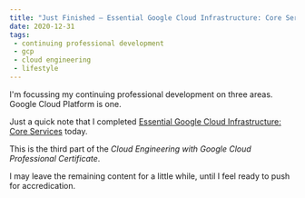 ```yaml
---
title: "Just Finished – Essential Google Cloud Infrastructure: Core Services"
date: 2020-12-31
tags:
 - continuing professional development
 - gcp
 - cloud engineering
 - lifestyle
---
```



I'm focussing my continuing professional development on three areas. <GCP>Google Cloud Platform</GCP> is one.

Just a quick note that I
completed [Essential Google Cloud Infrastructure: Core Services](https://www.coursera.org/account/accomplishments/verify/HTZNEQJVNTBN) today.

This is the third part of the *Cloud Engineering with Google Cloud Professional Certificate*.

I may leave the remaining content for a little while, until I feel ready to push for accredication.